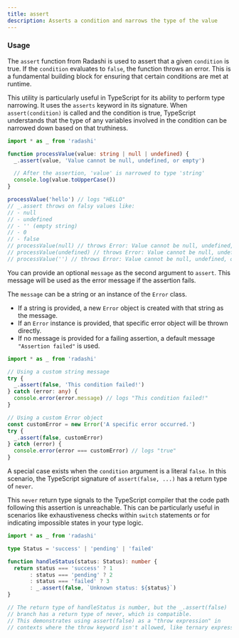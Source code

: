 ```yaml
---
title: assert
description: Asserts a condition and narrows the type of the value
---
```


### Usage

The `assert` function from Radashi is used to assert that a given `condition` is true. If the `condition` evaluates to `false`, the function throws an error. This is a fundamental building block for ensuring that certain conditions are met at runtime.

This utility is particularly useful in TypeScript for its ability to perform type narrowing. It uses the `asserts` keyword in its signature. When `assert(condition)` is called and the condition is true, TypeScript understands that the type of any variables involved in the condition can be narrowed down based on that truthiness.

```ts
import * as _ from 'radashi'

function processValue(value: string | null | undefined) {
  _.assert(value, 'Value cannot be null, undefined, or empty')

  // After the assertion, 'value' is narrowed to type 'string'
  console.log(value.toUpperCase())
}

processValue('hello') // logs "HELLO"
// _.assert throws on falsy values like:
// - null
// - undefined
// - '' (empty string)
// - 0
// - false
// processValue(null) // throws Error: Value cannot be null, undefined, or empty
// processValue(undefined) // throws Error: Value cannot be null, undefined, or empty
// processValue('') // throws Error: Value cannot be null, undefined, or empty
```

You can provide an optional `message` as the second argument to `assert`. This message will be used as the error message if the assertion fails.

The `message` can be a string or an instance of the `Error` class.

- If a string is provided, a new `Error` object is created with that string as the message.
- If an `Error` instance is provided, that specific error object will be thrown directly.
- If no message is provided for a failing assertion, a default message `"Assertion failed"` is used.

```ts
import * as _ from 'radashi'

// Using a custom string message
try {
  _.assert(false, 'This condition failed!')
} catch (error: any) {
  console.error(error.message) // logs "This condition failed!"
}

// Using a custom Error object
const customError = new Error('A specific error occurred.')
try {
  _.assert(false, customError)
} catch (error) {
  console.error(error === customError) // logs "true"
}
```

A special case exists when the `condition` argument is a literal `false`. In this scenario, the TypeScript signature of `assert(false, ...)` has a return type of `never`.

This `never` return type signals to the TypeScript compiler that the code path following this assertion is unreachable. This can be particularly useful in scenarios like exhaustiveness checks within `switch` statements or for indicating impossible states in your type logic.

```ts
import * as _ from 'radashi'

type Status = 'success' | 'pending' | 'failed'

function handleStatus(status: Status): number {
  return status === 'success' ? 1
       : status === 'pending' ? 2
       : status === 'failed' ? 3
       : _.assert(false, `Unknown status: ${status}`)
}

// The return type of handleStatus is number, but the _.assert(false)
// branch has a return type of never, which is compatible.
// This demonstrates using assert(false) as a "throw expression" in
// contexts where the throw keyword isn't allowed, like ternary expressions.
```
